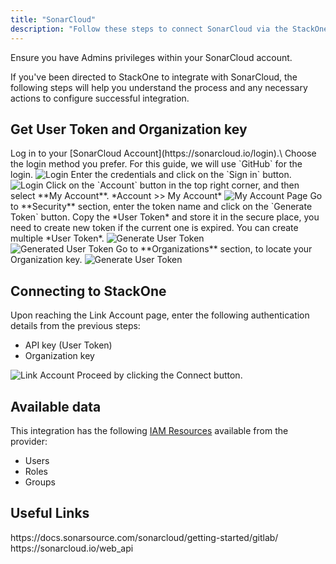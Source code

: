 ```yaml
---
title: "SonarCloud"
description: "Follow these steps to connect SonarCloud via the StackOne Hub successfully."
---
```



<Warning>
  Ensure you have Admins privileges within your SonarCloud account.
</Warning>

If you've been directed to StackOne to integrate with SonarCloud, the following steps will help you understand the process and any necessary actions to configure successful integration.

## Get User Token and Organization key

<Steps>
 <Step title="Log in to SonarCloud">
    Log in to your [SonarCloud Account](https://sonarcloud.io/login).\
    Choose the login method you prefer. For this guide, we will use `GitHub` for the login.
    <Frame>
      <img className='rounded-md' style={{ margin: '0 auto', border: '1px solid #efefef' }} alt="Login" src="/images/sonarcloud/image1.png" />
    </Frame>
  </Step>
   <Step title="Enter Login Credentials">
   Enter the credentials and click on the `Sign in` button.
    <Frame>
      <img className='rounded-md' style={{ margin: '0 auto', border: '1px solid #efefef' }} alt="Login" src="/images/sonarcloud/image2.png" />
    </Frame>
  </Step>
   <Step title="Go to the My Account">
      Click on the `Account` button in the top right corner, and then select **My Account**.
      *Account >> My Account*
    <Frame>
      <img className='rounded-md' style={{ margin: '0 auto', border: '1px solid #efefef' }} alt="My Account Page" src="/images/sonarcloud/image3.png" />
    </Frame>
  </Step>
  <Step title="Generate User Token">
      Go to **Security** section, enter the token name and click on the `Generate Token` button. Copy the *User Token* and store it in the secure place, you need to create new token if the current one is expired. You can create multiple *User Token*.
    <Frame>
      <img className='rounded-md' style={{ margin: '0 auto', border: '1px solid #efefef' }} alt="Generate User Token" src="/images/sonarcloud/image4.png" />
    </Frame>
    <br/>
      <Frame>
      <img className='rounded-md' style={{ margin: '0 auto', border: '1px solid #efefef' }} alt="Generated User Token" src="/images/sonarcloud/image5.png" />
    </Frame>
  </Step>
   <Step title="Get Organization Key">
      Go to **Organizations** section, to locate your Organization key. 
    <Frame>
      <img className='rounded-md' style={{ margin: '0 auto', border: '1px solid #efefef' }} alt="Generate User Token" src="/images/sonarcloud/image6.png" />
    </Frame>
  </Step>
</Steps>

## Connecting to StackOne

<Steps>
  <Step title="Enter Authentication Details">
    Upon reaching the Link Account page, enter the following authentication details from the previous steps:
    <ul>
      <li>API key (User Token)</li>
      <li>Organization key</li>
    </ul>
    <Frame>
      <img className='rounded-md' style={{ margin: '0 auto', border: '1px solid #efefef' }} alt="Link Account" src="/images/sonarcloud/image7.png" />
    </Frame>
  </Step>

  <Step title="Connect">
    Proceed by clicking the Connect button.
  </Step>
</Steps>

<IntegrationFooter />


## Available data

This integration has the following [IAM Resources](https://docs.stackone.com/reference/iam_list_users) available from the provider:
<ul>
 <li>Users</li>
 <li>Roles</li>
 <li>Groups</li>
</ul>


## Useful Links

<Card title="Getting Started" icon="link" href="https://docs.sonarsource.com/sonarcloud/getting-started/gitlab/">
    https://docs.sonarsource.com/sonarcloud/getting-started/gitlab/
</Card>
<Card title="Web API" icon="link" href="https://sonarcloud.io/web_api">
    https://sonarcloud.io/web_api
</Card>
